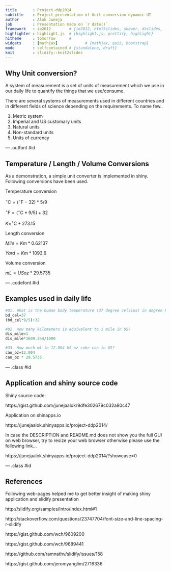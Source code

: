 ```yaml
---
title       : Project-ddp2014
subtitle    : Project presentation of Unit conversion dynamic UI
author      : Alok Juneja
job         : Presentation made on `r date()`
framework   : io2012        # {io2012, html5slides, shower, dzslides, ...}
highlighter : highlight.js  # {highlight.js, prettify, highlight}
hitheme     : tomorrow      # 
widgets     : [mathjax]            # {mathjax, quiz, bootstrap}
mode        : selfcontained # {standalone, draft}
knit        : slidify::knit2slides
---
```


## Why Unit conversion?

A system of measurement is a set of units of measurement which we use in our daily life to quantify the things that we use/consume.

There are several systems of measurements used in different countries and in different fields of science depending on the requirements. To name few..

1. Metric system
2. Imperial and US customary units
3. Natural units
4. Non-standard units
5. Units of currency

--- .outfont #id 

## Temperature / Length / Volume Conversions

As a demonstration, a simple unit converter is implemented in shiny. Following conversions have been used.

Temperature conversion

$^{\circ}\mathrm{C} = (^{\circ}\mathrm{F} - 32) * 5/9$

$^{\circ}\mathrm{F} = (^{\circ}\mathrm{C} * 9/5) + 32$ 

$K = ^{\circ}\mathrm{C} + 273.15$ 

Length conversion

$Mile = Km * 0.62137$

$Yard = Km * 1093.6$

Volume conversion

$mL = US oz * 29.5735$

--- .codefont #id

## Examples used in daily life

```r
#Q1. What is the human body temperature (37 degree celsius) in degree Fahrenheit?
bd_cel=37
(bd_cel*9/5)+32

#Q2. How many kilometers is equivalent to 1 mile in US?
dis_mile=1
dis_mile*1609.344/1000

#Q3. How much ml in 12.004 US oz coke can in US? 
can_oz=12.004
can_oz * 29.5735
```

--- .class #id 

## Application and shiny source code

Shiny source code:

https://gist.github.com/junejaalok/9dfe302679c032a80c47

Application on shinapps.io

https://junejaalok.shinyapps.io/project-ddp2014/

In case the DESCRIPTION  and README.md does not show you the full GUI on web browser, try to resize your web browser otherwise please use the following link... 

https://junejaalok.shinyapps.io/project-ddp2014/?showcase=0

--- .class #id

## References 

Following web-pages helped me to get better insight of making shiny application and slidify presentation

http://slidify.org/samples/intro/index.html#1

http://stackoverflow.com/questions/23747704/font-size-and-line-spacing-r-slidify

https://gist.github.com/wch/9609200

https://gist.github.com/wch/9689441

https://github.com/ramnathv/slidify/issues/158

https://gist.github.com/jeromyanglim/2716336


